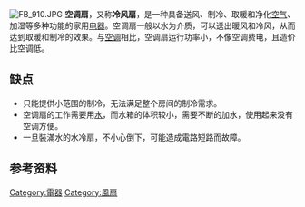 {{review|time=2014-06-27T09:59:09+00:00}}
{{Unreferenced|time=2020-12-31}}
[[File:FB_910.JPG|thumb]]
'''空调扇'''，又称'''冷风扇'''，是一种具备送风、制冷、取暖和净化[[空气|空气]]、加湿等多种功能的家用[[电器|电器]]。空调扇一般以水为介质，可以送出暖风和冷风，从而达到取暖和制冷的效果。与[[空调|空调]]相比，空调扇运行功率小，不像空调费电，且造价比空调低。

== 缺点 ==
* 只能提供小范围的制冷，无法满足整个房间的制冷需求。
* 空调扇的工作需要用[[水|水]]，而水箱的体积较小，需要不断的加水，使用起来没有空调方便。
* 一旦裝滿水的水冷扇，不小心倒下，可能造成電路短路而故障。

== 参考资料 ==
{{Reflist}}

[[Category:電器|Category:電器]]
[[Category:風扇|Category:風扇]]